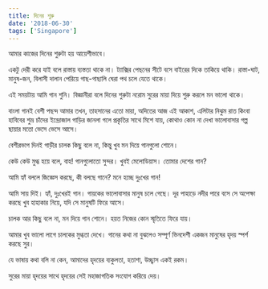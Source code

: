 ```yaml
---
title: দিনের শুরু
date: '2018-06-30'
tags: ['Singapore']
---
```


আমার কাজের দিনের শুরুটা হয় আয়েশীভাবে।

একটু দেরী করে যাই বলে রাস্তায় ব্যস্ততা থাকে না। ট্যাক্সির পেছনের সীটে বসে বাইরের দিকে তাকিয়ে থাকি। রাস্তা-ঘাট, মানুষ-জন, বিলাসী দালান পেরিয়ে গাছ-গাছালি ঘেরা পথ চলে যেতে থাকে।

এই সময়টায় আমি গান শুনি। বিজ্ঞানীরা বলে দিনের শুরুটা নরোম সুরের মায়া দিয়ে শুরু করলে মন ভালো থাকে।

বাংলা গানই বেশী পছন্দ আমার তখন, তাহসানের এতো মায়া, অদিতের আজ এই আকাশ, এলিটার নিঝুম রাত কিংবা হাবিবের শুভ্র চাঁদের ইন্দ্রোজাল গাড়ির জানলা গলে প্রকৃতির সাথে মিশে যায়, কোথাও কোন না দেখা ভালোবাসার গল্প ছায়ার মতো ভেসে ভেসে আসে।

বেশীরভাগ দিনই গাড়ীর চালক কিছু বলে না, কিন্তু খুব মন দিয়ে গানগুলো শোনে।

কেউ কেউ মুগ্ধ হয়ে বলে, বাহ! গানগুলোতো সুন্দর। খুবই মেলোডিয়াস। তোমার দেশের গান?

আমি হ্যাঁ বললে জিজ্ঞেস করছে, কী বলছে গানে? মনে হচ্ছে দুঃখের গান!

আমি সায় দিই। হ্যাঁ, দুঃখেরই গান। গায়কের ভালোবাসার মানুষ চলে গেছে। দূর পাহাড়ে নদীর পারে বসে সে অপেক্ষা করছে খুব হাহাকার নিয়ে, যদি সে মানুষটি ফিরে আসে।

চালক আর কিছু বলে না, মন দিয়ে গান শোনে। হয়ত নিজের কোন স্মৃতিতে ফিরে যায়।

আমার খুব ভালো লাগে চালকের মুগ্ধতা দেখে। গানের কথা না বুঝলেও সম্পূর্ণ ভিনদেশী একজন মানুষের হৃদয় স্পর্শ করছে সুর।

যে ভাষায় কথা বলি না কেন, আমাদের হৃদয়ের ব্যকুলতা, হতাশা, উচ্ছ্বাস একই রকম।

সুরের মায়া হৃদয়ের সাথে হৃদয়ের সেই মহাজাগতিক সংযোগ করিয়ে দেয়।